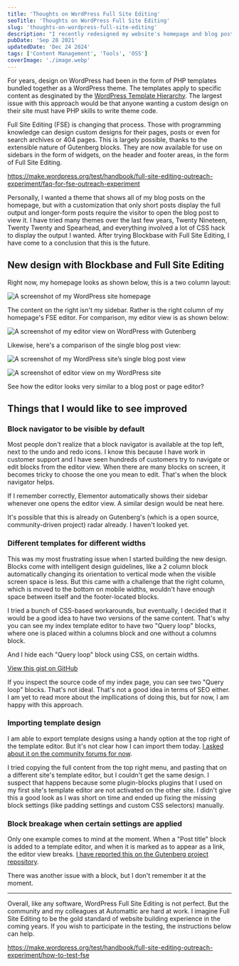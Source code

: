 ```yaml
---
title: 'Thoughts on WordPress Full Site Editing'
seoTitle: 'Thoughts on WordPress Full Site Editing'
slug: 'thoughts-on-wordpress-full-site-editing'
description: "I recently redesigned my website's homepage and blog post views using the new WordPress Full Site Editing experience. Read about my experience on this post."
pubDate: 'Sep 28 2021'
updatedDate: 'Dec 24 2024'
tags: ['Content Management', 'Tools', 'OSS']
coverImage: './image.webp'
---
```


For years, design on WordPress had been in the form of PHP templates bundled together as a WordPress theme. The templates apply to specific content as desginated by the [WordPress Template Hierarchy](https://developer.wordpress.org/themes/basics/template-hierarchy/). The largest issue with this approach would be that anyone wanting a custom design on their site must have PHP skills to write theme code.

Full Site Editing (FSE) is changing that process. Those with programming knowledge can design custom designs for their pages, posts or even for search archives or 404 pages. This is largely possible, thanks to the extensible nature of Gutenberg blocks. They are now available for use on sidebars in the form of widgets, on the header and footer areas, in the form of Full Site Editing.

https://make.wordpress.org/test/handbook/full-site-editing-outreach-experiment/faq-for-fse-outreach-experiment

Personally, I wanted a theme that shows all of my blog posts on the homepage, but with a customization that only short posts display the full output and longer-form posts require the visitor to open the blog post to view it. I have tried many themes over the last few years, Twenty Nineteen, Twenty Twenty and Spearhead, and everything involved a lot of CSS hack to display the output I wanted. After trying Blockbase with Full Site Editing, I have come to a conclusion that this is the future.

## New design with Blockbase and Full Site Editing

Right now, my homepage looks as shown below, this is a two column layout:

![A screenshot of my WordPress site homepage](https://prod-files-secure.s3.us-west-2.amazonaws.com/cf01b7e0-f679-450a-bd3e-1da011ac3be5/8330c6ba-57cd-47b9-92bd-f46d5d7d5886/image.png?X-Amz-Algorithm=AWS4-HMAC-SHA256&X-Amz-Content-Sha256=UNSIGNED-PAYLOAD&X-Amz-Credential=AKIAT73L2G45FSPPWI6X%2F20250104%2Fus-west-2%2Fs3%2Faws4_request&X-Amz-Date=20250104T152043Z&X-Amz-Expires=3600&X-Amz-Signature=010f53692cf9bcbe5967ff4792ad40cb54ac5a53ebe472603b9b90f77ed35321&X-Amz-SignedHeaders=host&x-id=GetObject)

The content on the right isn't my sidebar. Rather is the right column of my homepage's FSE editor. For comparison, my editor view is as shown below:

![A screenshot of my editor view on WordPress with Gutenberg](https://prod-files-secure.s3.us-west-2.amazonaws.com/cf01b7e0-f679-450a-bd3e-1da011ac3be5/ef2fb446-be92-4c6f-b08b-cebc43c365aa/image.png?X-Amz-Algorithm=AWS4-HMAC-SHA256&X-Amz-Content-Sha256=UNSIGNED-PAYLOAD&X-Amz-Credential=AKIAT73L2G45FSPPWI6X%2F20250104%2Fus-west-2%2Fs3%2Faws4_request&X-Amz-Date=20250104T152043Z&X-Amz-Expires=3600&X-Amz-Signature=412ea6083d578e4251863865b49ee6276864565c3893de143ca58a21670026c9&X-Amz-SignedHeaders=host&x-id=GetObject)

Likewise, here's a comparison of the single blog post view:

![A screenshot of my WordPress site’s single blog post view](https://prod-files-secure.s3.us-west-2.amazonaws.com/cf01b7e0-f679-450a-bd3e-1da011ac3be5/e830b2af-704b-46a7-a733-693ecfa5e169/image.png?X-Amz-Algorithm=AWS4-HMAC-SHA256&X-Amz-Content-Sha256=UNSIGNED-PAYLOAD&X-Amz-Credential=AKIAT73L2G45FSPPWI6X%2F20250104%2Fus-west-2%2Fs3%2Faws4_request&X-Amz-Date=20250104T152043Z&X-Amz-Expires=3600&X-Amz-Signature=176c709bbd7a2ec16bf2624123805a65fc4384fd16897f94dc03c09c92628cad&X-Amz-SignedHeaders=host&x-id=GetObject)

![A screenshot of editor view on my WordPress site](https://prod-files-secure.s3.us-west-2.amazonaws.com/cf01b7e0-f679-450a-bd3e-1da011ac3be5/80dc31c8-332e-43a7-b253-3de4b8e4d7d4/image.png?X-Amz-Algorithm=AWS4-HMAC-SHA256&X-Amz-Content-Sha256=UNSIGNED-PAYLOAD&X-Amz-Credential=AKIAT73L2G45FSPPWI6X%2F20250104%2Fus-west-2%2Fs3%2Faws4_request&X-Amz-Date=20250104T152043Z&X-Amz-Expires=3600&X-Amz-Signature=25a515df2627f4a09bfde588d9be9ca8eab220f5548ff366bbcdd0ab4bc01bf1&X-Amz-SignedHeaders=host&x-id=GetObject)

See how the editor looks very similar to a blog post or page editor?

## Things that I would like to see improved

### Block navigator to be visible by default

Most people don't realize that a block navigator is available at the top left, next to the undo and redo icons. I know this because I have work in customer support and I have seen hundreds of customers try to navigate or edit blocks from the editor view. When there are many blocks on screen, it becomes tricky to choose the one you mean to edit. That's when the block navigator helps.

If I remember correctly, Elementor automatically shows their sidebar whenever one opens the editor view. A similar design would be neat here.

It's possible that this is already on Gutenberg's (which is a open source, community-driven project) radar already. I haven't looked yet.

### Different templates for different widths

This was my most frustrating issue when I started building the new design. Blocks come with intelligent design guidelines, like a 2 column block automatically changing its orientation to vertical mode when the visible screen space is less. But this came with a challenge that the right column, which is moved to the bottom on mobile widths, wouldn't have enough space between itself and the footer-located blocks.

I tried a bunch of CSS-based workarounds, but eventually, I decided that it would be a good idea to have two versions of the same content. That's why you can see my index template editor to have two "Query loop" blocks, where one is placed within a columns block and one without a columns block.

And I hide each "Query loop" block using CSS, on certain widths.

[View this gist on GitHub](https://gist.github.com/arunsathiya/7a72d68b2857deefc0613bd1cd08f63e)

If you inspect the source code of my index page, you can see two "Query loop" blocks. That's not ideal. That's not a good idea in terms of SEO either. I am yet to read more about the impllications of doing this, but for now, I am happy with this approach.

### Importing template design

I am able to export template designs using a handy option at the top right of the template editor. But it's not clear how I can import them today. [I asked about it on the community forums for now](https://wordpress.org/support/topic/import-full-site-editing-templates/?view=all).

I tried copying the full content from the top right menu, and pasting that on a different site's template editor, but I couldn't get the same design. I suspect that happens because some plugin-blocks plugins that I used on my first site's template editor are not activated on the other site. I didn't give this a good look as I was short on time and ended up fixing the missing block settings (like padding settings and custom CSS selectors) manually.

### Block breakage when certain settings are applied

Only one example comes to mind at the moment. When a "Post title" block is added to a template editor, and when it is marked as to appear as a link, the editor view breaks. [I have reported this on the Gutenberg project repository](https://github.com/WordPress/gutenberg/issues/35174).

There was another issue with a block, but I don't remember it at the moment.

---

Overall, like any software, WordPress Full Site Editing is not perfect. But the community and my colleagues at Automattic are hard at work. I imagine Full Site Editing to be the gold standard of website building experience in the coming years. If you wish to participate in the testing, the instructions below can help.

https://make.wordpress.org/test/handbook/full-site-editing-outreach-experiment/how-to-test-fse
